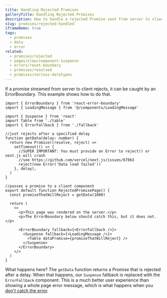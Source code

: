 ```yaml
---
title: Handling Rejected Promises
galleryTitle: Handling Rejected Promises
description: How to handle a rejected Promise sent from server to client
slug: promises/rejected-handled
iframeDemo: true
tags:
  - promises
  - data
  - error
related:
  - promises/rejected
  - pages/slow/component-suspense
  - errors/reset-boundary
  - promises/resolved
  - promises/various-datatypes
---
```


If a promise streamed from server to client rejects, it can be caught by an ErrorBoundary. This example shows how to do that.

```page.tsx
import { ErrorBoundary } from 'react-error-boundary'
import { LoadingMessage } from '@/components/LoadingMessage'

import { Suspense } from 'react'
import Table from './table'
import { ErrorFallback } from './fallback'

//just rejects after a specified delay
function getData(delay: number) {
  return new Promise((resolve, reject) =>
    setTimeout(() => {
      //SUPER IMPORTANT: You must provide an Error to reject() or next.js will crash
      //see https://github.com/vercel/next.js/issues/67863
      reject(new Error('Data load failed'))
    }, delay),
  )
}

//passes a promise to a client component
export default function RejectedPromisePage() {
  const promiseThatWillReject = getData(1000)

  return (
    <>
      <p>This page was rendered on the server.</p>
      <p>The ErrorBoundary below should catch this, but it does not.</p>

      <ErrorBoundary fallback={<ErrorFallback />}>
        <Suspense fallback={<LoadingMessage />}>
          <Table dataPromise={promiseThatWillReject} />
        </Suspense>
      </ErrorBoundary>
    </>
  )
}

```

What happens here? The `getData` function returns a Promise that is rejected after a delay. When that happens, our `Suspense` fallback is replaced with the `ErrorFallback` component. This is a much better user experience than showing a whole page error message, which is what happens when you [don't catch the error](/promises/rejected).
